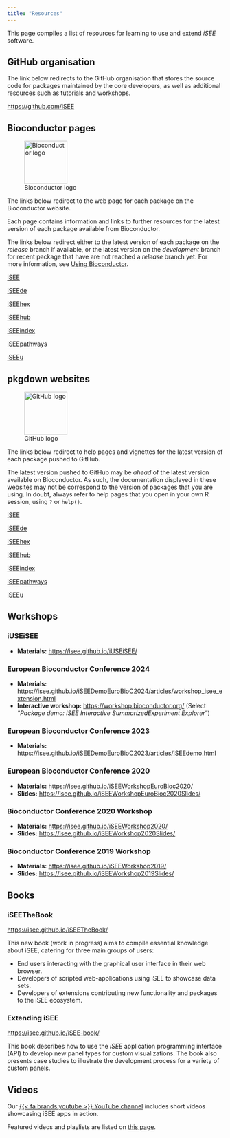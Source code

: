 ```yaml
---
title: "Resources"
---
```


This page compiles a list of resources for learning to use and extend *iSEE* software.

## GitHub organisation

The link below redirects to the GitHub organisation that stores the source code for packages maintained by the core developers, as well as additional resources such as tutorials and workshops.

<https://github.com/iSEE>

## Bioconductor pages

![Bioconductor logo](https://bioconductor.org/images/logo/png/bioconductor_logo_cmyk.png){height="100px"}

The links below redirect to the web page for each package on the Bioconductor website.

Each page contains information and links to further resources for the latest version of each package available from Bioconductor.

::: {.callout-note}
The links below redirect either to the latest version of each package on the *release* branch if available,
or the latest version on the *development* branch for recent package that have are not reached a *release* branch yet.
For more information, see [Using Bioconductor](https://www.bioconductor.org/install/).
:::

::: {layout-ncol=3}

[iSEE](https://bioconductor.org/packages/iSEE/)

[iSEEde](https://bioconductor.org/packages/iSEEde/)

[iSEEhex](https://bioconductor.org/packages/iSEEhex/)

[iSEEhub](https://bioconductor.org/packages/iSEEhub/)

[iSEEindex](https://bioconductor.org/packages/iSEEindex/)

[iSEEpathways](https://bioconductor.org/packages/iSEEpathways/)

[iSEEu](https://bioconductor.org/packages/iSEEu/)
:::

## pkgdown websites

![GitHub logo](images/third-party/GitHub_Logo.png){height="100px"}

The links below redirect to help pages and vignettes for the latest version of each package pushed to GitHub.

::: {.callout-note}
The latest version pushed to GitHub may be *ahead* of the latest version available on Bioconductor.
As such, the documentation displayed in these websites may not be correspond to the version of packages that you are using.
In doubt, always refer to help pages that you open in your own R session, using `?` or `help()`.
:::

::: {layout-ncol=3}

[iSEE](https://isee.github.io/iSEE/)

[iSEEde](https://isee.github.io/iSEEde/)

[iSEEhex](https://isee.github.io/iSEEhex/)

[iSEEhub](https://isee.github.io/iSEEhub/)

[iSEEindex](https://isee.github.io/iSEEindex/)

[iSEEpathways](https://isee.github.io/iSEEpathways/)

[iSEEu](https://isee.github.io/iSEEu/)
:::

## Workshops

### iUSEiSEE

- **Materials:** <https://isee.github.io/iUSEiSEE/>

### European Bioconductor Conference 2024

- **Materials:** <https://isee.github.io/iSEEDemoEuroBioC2024/articles/workshop_isee_extension.html>
- **Interactive workshop:** <https://workshop.bioconductor.org/>
  (Select "*Package demo: iSEE Interactive SummarizedExperiment Explorer*")

### European Bioconductor Conference 2023

- **Materials:** <https://isee.github.io/iSEEDemoEuroBioC2023/articles/iSEEdemo.html>

### European Bioconductor Conference 2020

- **Materials:** <https://isee.github.io/iSEEWorkshopEuroBioc2020/>
- **Slides:** <https://isee.github.io/iSEEWorkshopEuroBioc2020Slides/>

### Bioconductor Conference 2020 Workshop

- **Materials:** <https://isee.github.io/iSEEWorkshop2020/>
- **Slides:** <https://isee.github.io/iSEEWorkshop2020Slides/>

### Bioconductor Conference 2019 Workshop

- **Materials:** <https://isee.github.io/iSEEWorkshop2019/>
- **Slides:** <https://isee.github.io/iSEEWorkshop2019Slides/>

## Books

### iSEETheBook

<https://isee.github.io/iSEETheBook/>

This new book (work in progress) aims to compile essential knowledge about iSEE, catering for three main groups of users:

- End users interacting with the graphical user interface in their web browser.
- Developers of scripted web-applications using iSEE to showcase data sets.
- Developers of extensions contributing new functionality and packages to the iSEE ecosystem.

### Extending iSEE

<https://isee.github.io/iSEE-book/>

This book describes how to use the *iSEE* application programming interface (API) to develop new panel types for custom visualizations.
The book also presents case studies to illustrate the development process for a variety of custom panels.

## Videos

Our [{{< fa brands youtube >}} YouTube channel][isee-youtube] includes short videos showcasing iSEE apps in action.

Featured videos and playlists are listed on [this page](/videos.qmd).

<!-- 
Other resources:

- <https://github.com/iSEE/iSEE_instances>
-->

[isee-youtube]: https://www.youtube.com/@iSEEdevelopers
